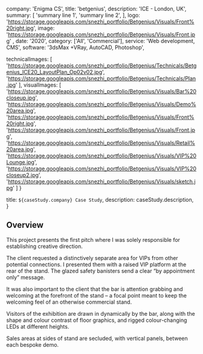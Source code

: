   company: 'Enigma CS',
  title: 'betgenius',
  description:
    'ICE - London, UK',
  summary: [
    'summary line 1',
    'summary line 2',
  ],
  logo: 'https://storage.googleapis.com/snezhi_portfolio/Betgenius/Visuals/Front%20right.jpg',
  image: 'https://storage.googleapis.com/snezhi_portfolio/Betgenius/Visuals/Front.jpg' ,
  date: '2020',
  category: ['All', 'Commercial'],
  service: 'Web development, CMS',
  software: '3dsMax +VRay, AutoCAD, Photoshop',

technicalImages: [
  'https://storage.googleapis.com/snezhi_portfolio/Betgenius/Technicals/Betgenius_ICE20_LayoutPlan_Op02v02.jpg',
  'https://storage.googleapis.com/snezhi_portfolio/Betgenius/Technicals/Plan.jpg'
],
visualImages: [
  'https://storage.googleapis.com/snezhi_portfolio/Betgenius/Visuals/Bar%20closeup.jpg',
  'https://storage.googleapis.com/snezhi_portfolio/Betgenius/Visuals/Demo%20area.jpg',
  'https://storage.googleapis.com/snezhi_portfolio/Betgenius/Visuals/Front%20right.jpg',
  'https://storage.googleapis.com/snezhi_portfolio/Betgenius/Visuals/Front.jpg',
  'https://storage.googleapis.com/snezhi_portfolio/Betgenius/Visuals/Retail%20area.jpg',
  'https://storage.googleapis.com/snezhi_portfolio/Betgenius/Visuals/VIP%20Lounge.jpg',
  'https://storage.googleapis.com/snezhi_portfolio/Betgenius/Visuals/VIP%20closeup2.jpg',
  'https://storage.googleapis.com/snezhi_portfolio/Betgenius/Visuals/sketch.jpg'
  ]
}

  title: `${caseStudy.company} Case Study`,
  description: caseStudy.description,
}

## Overview

This project presents the first pitch where I was solely responsible for establishing creative direction. 

The client requested a distinctively separate area for VIPs from other potential connections. I presented them with a raised VIP platform at the rear of the stand. The glazed safety banisters send a clear “by appointment only” message.

It was also important to the client that the bar is attention grabbing and welcoming at the forefront of the stand – a focal point meant to keep the welcoming feel of an otherwise commercial stand.

Visitors of the exhibition are drawn in dynamically by the bar, along with the shape and colour contrast of floor graphics, and rigged colour-changing LEDs at different heights.

Sales areas at sides of stand are secluded, with vertical panels, between each bespoke demo.
